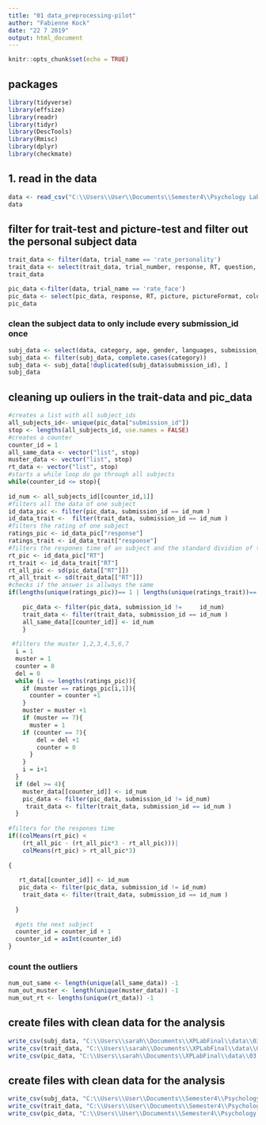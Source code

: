 ```yaml
---
title: "01 data_preprocessing-pilot"
author: "Fabienne Kock"
date: "22 7 2019"
output: html_document
---
```


```r
knitr::opts_chunk$set(echo = TRUE)
```

## packages
```r
library(tidyverse)
library(effsize)
library(readr)
library(tidyr)
library(DescTools)
library(Rmisc)
library(dplyr)
library(checkmate)
```


## 1. read in the data
```r
data <- read_csv("C:\\Users\\User\\Documents\\Semester4\\Psychology Lab\\XPLabFinal\\data\\02 main\\raw\\results_2019-22-07.csv")
data
```
## filter for trait-test and picture-test and filter out the personal subject data
```r
trait_data <- filter(data, trial_name == 'rate_personality')
trait_data <- select(trait_data, trial_number, response, RT, question, timeSpent, submission_id)
trait_data
```
```r
pic_data <-filter(data, trial_name == 'rate_face')
pic_data <- select(pic_data, response, RT, picture, pictureFormat, color, category, timeSpent, submission_id)
pic_data
```

### clean the subject data to only include every submission_id once
```r

subj_data <- select(data, category, age, gender, languages, submission_id)
subj_data <- filter(subj_data, complete.cases(category))
subj_data <- subj_data[!duplicated(subj_data$submission_id), ]
subj_data
```
## cleaning up ouliers in the trait-data and pic_data

```r
#creates a list with all subject_ids
all_subjects_id<- unique(pic_data["submission_id"])
stop <- lengths(all_subjects_id, use.names = FALSE)
#creates a counter 
counter_id = 1
all_same_data <- vector("list", stop)
muster_data <- vector("list", stop)
rt_data <- vector("list", stop)
#starts a while loop do go through all subjects
while(counter_id <= stop){
  
id_num <- all_subjects_id[[counter_id,1]]
#filters all the data of one subject
id_data_pic <- filter(pic_data, submission_id == id_num )
id_data_trait <-  filter(trait_data, submission_id == id_num )
#filters the rating of one subject
ratings_pic <- id_data_pic["response"]
ratings_trait <- id_data_trait["response"]
#filters the respones time of an subject and the standard dividion of the respones time of all subejects 
rt_pic <- id_data_pic["RT"]
rt_trait <- id_data_trait["RT"]
rt_all_pic <- sd(pic_data[["RT"]])
rt_all_trait <- sd(trait_data[["RT"]])
#checks if the answer is allways the same
if(lengths(unique(ratings_pic))== 1 | lengths(unique(ratings_trait))== 1) {
  
    pic_data <- filter(pic_data, submission_id !=     id_num)
    trait_data <- filter(trait_data, submission_id == id_num )
    all_same_data[[counter_id]] <- id_num 
    }
    
 #filters the muster 1,2,3,4,5,6,7
  i = 1
  muster = 1
  counter = 0
  del = 0
  while (i <= lengths(ratings_pic)){
    if (muster == ratings_pic[i,1]){
      counter = counter +1
    }
    muster = muster +1
    if (muster == 7){
      muster = 1
    if (counter == 7){
        del = del +1
        counter = 0
      }
    }
    i = i+1
  }
  if (del >= 4){
    muster_data[[counter_id]] <- id_num
    pic_data <- filter(pic_data, submission_id != id_num)
     trait_data <- filter(trait_data, submission_id == id_num )
  }
  
#filters for the respones time 
if((colMeans(rt_pic) < 
    (rt_all_pic - (rt_all_pic*3 - rt_all_pic)))| 
    colMeans(rt_pic) > rt_all_pic*3)
  
{
  
   rt_data[[counter_id]] <- id_num
   pic_data <- filter(pic_data, submission_id != id_num)
    trait_data <- filter(trait_data, submission_id == id_num )
    
  }
  
  #gets the next subject
  counter_id = counter_id + 1
  counter_id = asInt(counter_id)
}
```

### count the outliers


```r
num_out_same <- length(unique(all_same_data)) -1
num_out_muster <- length(unique(muster_data)) -1
num_out_rt <- lengths(unique(rt_data)) -1
```


## create files with clean data for the analysis
```r
write_csv(subj_data, "C:\\Users\\sarah\\Documents\\XPLabFinal\\data\\03 paper\\clean\\Subject_data_clean.csv")
write_csv(trait_data, "C:\\Users\\sarah\\Documents\\XPLabFinal\\data\\03 paper\\S4a_data_clean.csv")
write_csv(pic_data, "C:\\Users\\sarah\\Documents\\XPLabFinal\\data\\03 paper\\S1_data_clean.csv")
```






## create files with clean data for the analysis
```r
write_csv(subj_data, "C:\\Users\\User\\Documents\\Semester4\\Psychology Lab\\XPLabFinal\\data\\02 main\\clean\\Subject_data.csv")
write_csv(trait_data, "C:\\Users\\User\\Documents\\Semester4\\Psychology Lab\\XPLabFinal\\data\\02 main\\clean\\S4a_data.csv")
write_csv(pic_data, "C:\\Users\\User\\Documents\\Semester4\\Psychology Lab\\XPLabFinal\\data\\02 main\\clean\\S1_data.csv")
```


